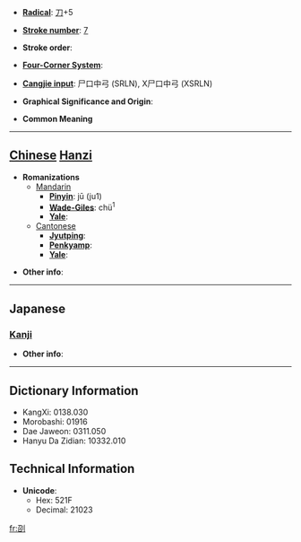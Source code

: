 * '''[[Wiktionary:Chinese radical index| Radical]]''': [[Wiktionary:Chinese radical index 刀|刀]]+5

* '''[[Wiktionary:Chinese total strokes index|Stroke number]]''': [[Wiktionary:Chinese total strokes index 7|7]]

* '''Stroke order''': 

* '''[[Wiktionary:Chinese four corner index|Four-Corner System]]''': 

* '''[[Wiktionary:Chinese Cangjie index|Cangjie input]]''': 尸口中弓 (SRLN), X尸口中弓 (XSRLN)

* '''Graphical Significance and Origin''': 

* '''Common Meaning'''

----

== [[Chinese]] [[Hanzi]] ==

* '''Romanizations'''
** [[Mandarin]]
*** '''[[Pinyin]]''': jū (ju1)
*** '''[[Wade-Giles]]''': chü<sup>1</sup>
*** '''[[Yale]]''': 
**[[Cantonese]]
***'''[[Jyutping]]''':
***'''[[Penkyamp]]''': 
***'''[[Yale]]''': 

* '''Other info''': 

----

==Japanese==
===[[Kanji]]===
{{kanji|on readings=[[ちょう]] (chō)|kun readings=[[たつ]] (tatsu)}}

* '''Other info''':  

----

== Dictionary Information ==

* KangXi: 0138.030
* Morobashi: 01916
* Dae Jaweon: 0311.050
* Hanyu Da Zidian: 10332.010

== Technical Information ==

* '''Unicode''':
** Hex: 521F
** Decimal: 21023

[[fr:刟]]